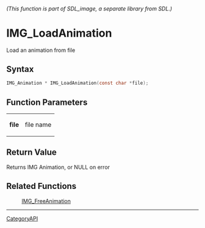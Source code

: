 ====== (This function is part of SDL_image, a separate library from SDL.) ======
= IMG_LoadAnimation =

Load an animation from file 

== Syntax ==

<syntaxhighlight lang='c'>
IMG_Animation * IMG_LoadAnimation(const char *file);
</syntaxhighlight>

== Function Parameters ==

{|
|'''file'''
|file name
|}

== Return Value ==

Returns IMG Animation, or NULL on error

== Related Functions ==

:[[IMG_FreeAnimation]]

----
[[CategoryAPI]]


